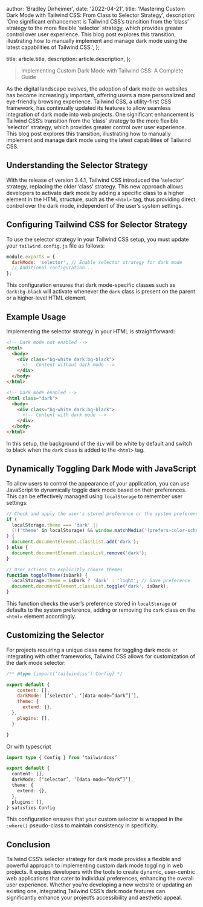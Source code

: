 
  author: 'Bradley Dirheimer',
  date: '2022-04-21',
  title: 'Mastering Custom Dark Mode with Tailwind CSS: From Class to Selector Strategy',
  description:
    'One significant enhancement is Tailwind CSS’s transition from the ‘class’ strategy to the more flexible ‘selector’ strategy, which provides greater control over user experience. This blog post explores this transition, illustrating how to manually implement and manage dark mode using the latest capabilities of Tailwind CSS.',
};

  title: article.title,
  description: article.description,
};


> Implementing Custom Dark Mode with Tailwind CSS: A Complete Guide

As the digital landscape evolves, the adoption of dark mode on websites has become increasingly important, offering users a more personalized and eye-friendly browsing experience. Tailwind CSS, a utility-first CSS framework, has continually updated its features to allow seamless integration of dark mode into web projects. One significant enhancement is Tailwind CSS’s transition from the ‘class’ strategy to the more flexible ‘selector’ strategy, which provides greater control over user experience. This blog post explores this transition, illustrating how to manually implement and manage dark mode using the latest capabilities of Tailwind CSS.

## Understanding the Selector Strategy

With the release of version 3.4.1, Tailwind CSS introduced the ‘selector’ strategy, replacing the older ‘class’ strategy. This new approach allows developers to activate dark mode by adding a specific class to a higher element in the HTML structure, such as the `<html>` tag, thus providing direct control over the dark mode, independent of the user’s system settings.

## Configuring Tailwind CSS for Selector Strategy

To use the selector strategy in your Tailwind CSS setup, you must update your `tailwind.config.js` file as follows:

```js
module.exports = {
  darkMode: 'selector', // Enable selector strategy for dark mode
  // Additional configuration...
};
```

This configuration ensures that dark mode-specific classes such as `dark:bg-black` will activate whenever the `dark` class is present on the parent or a higher-level HTML element.

## Example Usage

Implementing the selector strategy in your HTML is straightforward:

```html
<!-- Dark mode not enabled -->
<html>
  <body>
    <div class="bg-white dark:bg-black">
      <!-- Content without dark mode -->
    </div>
  </body>
</html>

<!-- Dark mode enabled -->
<html class="dark">
  <body>
    <div class="bg-white dark:bg-black">
      <!-- Content with dark mode -->
    </div>
  </body>
</html>
```

In this setup, the background of the `div` will be white by default and switch to black when the `dark` class is added to the `<html>` tag.

## Dynamically Toggling Dark Mode with JavaScript

To allow users to control the appearance of your application, you can use JavaScript to dynamically toggle dark mode based on their preferences. This can be effectively managed using `localStorage` to remember user settings:

```js
// Check and apply the user's stored preference or the system preference on page load
if (
  localStorage.theme === 'dark' ||
  (!('theme' in localStorage) && window.matchMedia('(prefers-color-scheme: dark)').matches)
) {
  document.documentElement.classList.add('dark');
} else {
  document.documentElement.classList.remove('dark');
}

// User actions to explicitly choose themes
function toggleTheme(isDark) {
  localStorage.theme = isDark ? 'dark' : 'light'; // Save preference
  document.documentElement.classList.toggle('dark', isDark);
}
```

This function checks the user’s preference stored in `localStorage` or defaults to the system preference, adding or removing the `dark` class on the `<html>` element accordingly.

## Customizing the Selector

For projects requiring a unique class name for toggling dark mode or integrating with other frameworks, Tailwind CSS allows for customization of the dark mode selector:

```js
/** @type {import(‘tailwindcss’).Config} */

export default {
    content: [],
    darkMode: [‘selector’, ‘[data-mode=”dark”]’],
    theme: {
      extend: {},
  },
    plugins: [],
  }

}
```

Or with typescript

```ts
import type { Config } from ‘tailwindcss’

export default {
  content: [],
  darkMode: [‘selector’, ‘[data-mode=”dark”]’],
  theme: {
    extend: {},
  },
  plugins: [],
} satisfies Config
```

This configuration ensures that your custom selector is wrapped in the `:where()` pseudo-class to maintain consistency in specificity.

## Conclusion

Tailwind CSS’s selector strategy for dark mode provides a flexible and powerful approach to implementing custom dark mode toggling in web projects. It equips developers with the tools to create dynamic, user-centric web applications that cater to individual preferences, enhancing the overall user experience. Whether you’re developing a new website or updating an existing one, integrating Tailwind CSS’s dark mode features can significantly enhance your project’s accessibility and aesthetic appeal.
